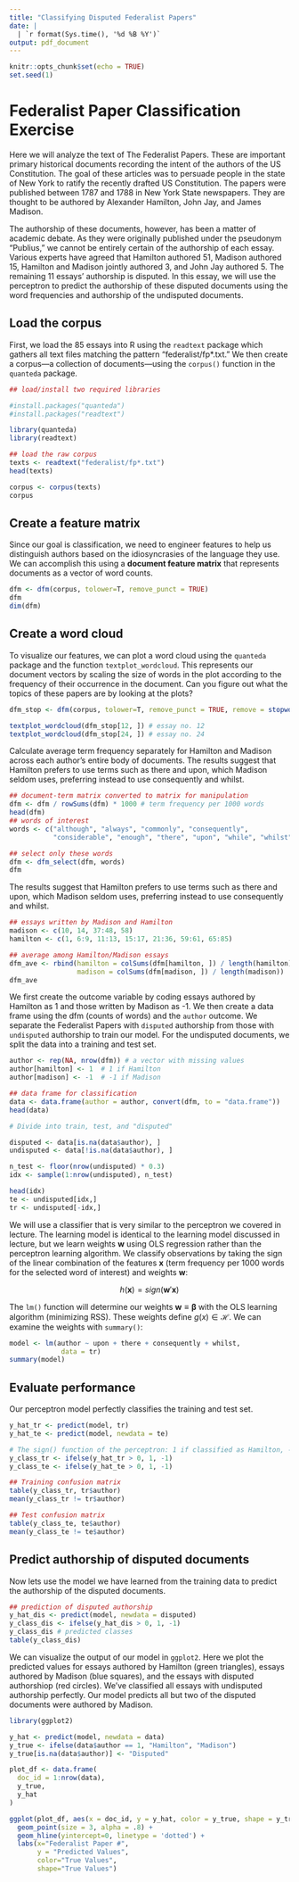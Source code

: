 ---
title: "Classifying Disputed Federalist Papers"
date: |
  | `r format(Sys.time(), '%d %B %Y')`
output: pdf_document
---

```{r setup, include=FALSE}
knitr::opts_chunk$set(echo = TRUE)
set.seed(1)
```

# Federalist Paper Classification Exercise

Here we will analyze the text of The Federalist Papers. These are important primary historical documents recording the intent of the authors of the US Constitution. The goal of these articles was to persuade people in the state of New York to ratify the recently drafted US Constitution. The papers were published between 1787 and 1788 in New York State newspapers. They are thought to be authored by Alexander Hamilton, John Jay, and James Madison.

The authorship of these documents, however, has been a matter of academic debate. As they were originally published under the pseudonym "Publius," we cannot be entirely certain of the authorship of each essay. Various experts have agreed that Hamilton authored 51, Madison authored 15, Hamilton and Madison jointly authored 3, and John Jay authored 5. The remaining 11 essays' authorship is disputed. In this essay, we will use the perceptron to predict the authorship of these disputed documents using the word frequencies and authorship of the undisputed documents.

## Load the corpus

First, we load the 85 essays into R using the `readtext` package which gathers all text files matching the pattern "federalist/fp*.txt." We then create a corpus—a collection of documents—using the `corpus()` function in the `quanteda` package.

```{r, warning=FALSE, message=FALSE}
## load/install two required libraries

#install.packages("quanteda")
#install.packages("readtext")

library(quanteda)
library(readtext)

## load the raw corpus
texts <- readtext("federalist/fp*.txt")
head(texts)

corpus <- corpus(texts)
corpus
```

## Create a feature matrix

Since our goal is classification, we need to engineer features to help us distinguish authors based on the idiosyncrasies of the language they use. We can accomplish this using a **document feature matrix** that represents documents as a vector of word counts.

```{r}
dfm <- dfm(corpus, tolower=T, remove_punct = TRUE)
dfm
dim(dfm)
```

## Create a word cloud

To visualize our features, we can plot a word cloud using the `quanteda` package and the function `textplot_wordcloud`. This represents our document vectors by scaling the size of words in the plot according to the frequency of their occurrence in the document. Can you figure out what the topics of these papers are by looking at the plots?

```{r}
dfm_stop <- dfm(corpus, tolower=T, remove_punct = TRUE, remove = stopwords("english"))

textplot_wordcloud(dfm_stop[12, ]) # essay no. 12
textplot_wordcloud(dfm_stop[24, ]) # essay no. 24
```

Calculate average term frequency separately for Hamilton and Madison across each author's entire body of documents. The results suggest that Hamilton prefers to use terms such as there and upon, which Madison seldom uses, preferring instead to use consequently and whilst.

```{r}
## document-term matrix converted to matrix for manipulation 
dfm <- dfm / rowSums(dfm) * 1000 # term frequency per 1000 words
head(dfm)
## words of interest
words <- c("although", "always", "commonly", "consequently",
           "considerable", "enough", "there", "upon", "while", "whilst")

## select only these words
dfm <- dfm_select(dfm, words)
dfm
```

The results suggest that Hamilton prefers to use terms such as there and upon, which Madison seldom uses, preferring instead to use consequently and whilst.

```{r}
## essays written by Madison and Hamilton
madison <- c(10, 14, 37:48, 58)
hamilton <- c(1, 6:9, 11:13, 15:17, 21:36, 59:61, 65:85)

## average among Hamilton/Madison essays
dfm_ave <- rbind(hamilton = colSums(dfm[hamilton, ]) / length(hamilton), 
                 madison = colSums(dfm[madison, ]) / length(madison))
dfm_ave
```

We first create the outcome variable by coding essays authored by Hamilton as 1 and those written by Madison as -1. We then create a data frame using the dfm (counts of words) and the `author` outcome. We separate the Federalist Papers with `disputed` authorship from those with `undisputed` authorship to train our model. For the undisputed documents, we split the data into a training and test set.

```{r}
author <- rep(NA, nrow(dfm)) # a vector with missing values
author[hamilton] <- 1  # 1 if Hamilton
author[madison] <- -1  # -1 if Madison

## data frame for classification
data <- data.frame(author = author, convert(dfm, to = "data.frame"))
head(data)

# Divide into train, test, and "disputed"

disputed <- data[is.na(data$author), ]
undisputed <- data[!is.na(data$author), ]

n_test <- floor(nrow(undisputed) * 0.3)
idx <- sample(1:nrow(undisputed), n_test)

head(idx)
te <- undisputed[idx,]
tr <- undisputed[-idx,]
```

We will use a classifier that is very similar to the perceptron we covered in lecture. The learning model is identical to the learning model discussed in lecture, but we learn weights $\mathbf{w}$ using OLS regression rather than the perceptron learning algorithm. We classify observations by taking the sign of the linear combination of the features $\mathbf{x}$ (term frequency per 1000 words for the selected word of interest) and weights $\mathbf{w}$:

$$h(\mathbf{x}) = sign(\mathbf{w}'{\mathbf{x}})$$

The `lm()` function will determine our weights $\mathbf{w} \equiv \boldsymbol{\beta}$ with the OLS learning algorithm (minimizing RSS). These weights define $g(x) \in \mathcal{H}$. We can examine the weights with `summary()`:

```{r}
model <- lm(author ~ upon + there + consequently + whilst, 
             data = tr)
summary(model)
```

## Evaluate performance

Our perceptron model perfectly classifies the training and test set.

```{r}
y_hat_tr <- predict(model, tr)
y_hat_te <- predict(model, newdata = te)

# The sign() function of the perceptron: 1 if classified as Hamilton, -1 otherwise
y_class_tr <- ifelse(y_hat_tr > 0, 1, -1)
y_class_te <- ifelse(y_hat_te > 0, 1, -1)

## Training confusion matrix
table(y_class_tr, tr$author)
mean(y_class_tr != tr$author)

## Test confusion matrix
table(y_class_te, te$author)
mean(y_class_te != te$author)
```

## Predict authorship of disputed documents

Now lets use the model we have learned from the training data to predict the authorship of the disputed documents.

```{r}
## prediction of disputed authorship
y_hat_dis <- predict(model, newdata = disputed)
y_class_dis <- ifelse(y_hat_dis > 0, 1, -1)
y_class_dis # predicted classes
table(y_class_dis)
```

We can visualize the output of our model in `ggplot2`. Here we plot the predicted values for essays authored by Hamilton (green triangles), essays authored by Madison (blue squares), and the essays with disputed authorshiop (red circles). We've classified all essays with undisputed authorship perfectly. Our model predicts all but two of the disputed documents were authored by Madison.

```{r}
library(ggplot2)

y_hat <- predict(model, newdata = data)
y_true <- ifelse(data$author == 1, "Hamilton", "Madison")
y_true[is.na(data$author)] <- "Disputed"

plot_df <- data.frame(
  doc_id = 1:nrow(data),
  y_true,
  y_hat
)

ggplot(plot_df, aes(x = doc_id, y = y_hat, color = y_true, shape = y_true)) +
  geom_point(size = 3, alpha = .8) + 
  geom_hline(yintercept=0, linetype = 'dotted') +
  labs(x="Federalist Paper #",
       y = "Predicted Values",
       color="True Values",
       shape="True Values")
```